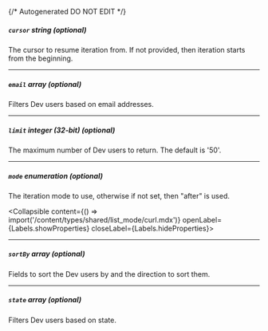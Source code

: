 {/* Autogenerated DO NOT EDIT  */}

##### `cursor` _string (optional)_
The cursor to resume iteration from. If not provided, then iteration
starts from the beginning.


---
##### `email` _array (optional)_
Filters Dev users based on email addresses.

---
##### `limit` _integer (32-bit) (optional)_
The maximum number of Dev users to return. The default is '50'.


---
##### `mode` _enumeration (optional)_
The iteration mode to use, otherwise if not set, then "after" is
used.

<Collapsible content={() => import('/content/types/shared/list_mode/curl.mdx')} openLabel={Labels.showProperties} closeLabel={Labels.hideProperties}>
</Collapsible>

---
##### `sortBy` _array (optional)_
Fields to sort the Dev users by and the direction to sort them.


---
##### `state` _array (optional)_
Filters Dev users based on state.


